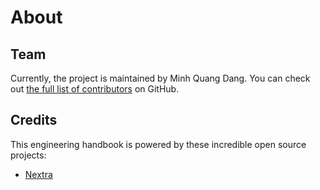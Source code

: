 # About

## Team
Currently, the project is maintained by Minh Quang Dang. You can check out [the full list of contributors](https://github.com/overcodedzz/engineering-handbook) on GitHub.

## Credits
This engineering handbook is powered by these incredible open source projects:
- [Nextra](https://github.com/shuding/nextra)

